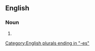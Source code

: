 ==English==

===Noun===
{{head|en|noun form}}

# {{plural of|activeness|lang=en}}

[[Category:English plurals ending in "-es"]]